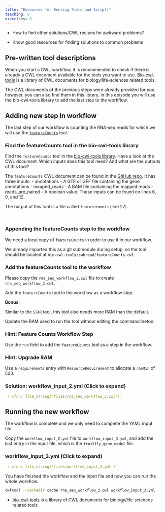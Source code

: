 ```yaml
---
title: "Resources for Reusing Tools and Scripts"
teaching: 0
exercises: 0
---
```


::::::::::::::::::::::::::::::: questions

- How to find other solutions/CWL recipes for awkward problems?

:::::::::::::::::::::::::::::::


::::::::::::::::::::::::::::::: objectives

- Know good resources for finding solutions to common problems

:::::::::::::::::::::::::::::::

## Pre-written tool descriptions
When you start a CWL workflow, it is recommended to check if there is already a CWL document available for the tools you want to use.
[Bio-cwl-tools][bio-cwl-tools] is a library of CWL documents for biology/life-sciences related tools.

The CWL documents of the previous steps were already provided for you, however, you can also find them in this library.
In this episode you will use the bio-cwl-tools library to add the last step to the workflow.

## Adding new step in workflow
The last step of our workflow is counting the RNA-seq reads for which we will use the [`featureCounts`](https://bio.tools/featurecounts) tool.

:::::::::::::::::::::::::::::: challenge

### Find the featureCounts tool in the bio-cwl-tools library

Find the `featureCounts` tool in the [bio-cwl-tools library][bio-cwl-tools].
Have a look at the CWL document. Which inputs does this tool need? And what are the outputs of this tool?

::::::::::::::::::::::::::::::

:::::::::::::::::::::::::::::: solution

The `featureCounts` CWL document can be found in the [GitHub repo][featurecounts-cwl].
It has three inputs:
- annotations
  - A GTF or GFF file containing the gene annotations
- mapped_reads
  - A BAM file containing the mapped reads
- reads_are_paired
  - A boolean value. These inputs can be found on lines 6, 9, and 12.

The output of this tool is a file called `featurecounts` (line 27).

::::::::::::::::::::::::::::::

<br>

### Appending the featureCounts step to the workflow

We need a local copy of `featureCounts` in order to use it in our workflow.

We already imported this as a git submodule during setup,
so the tool should be located at `bio-cwl-tools/subread/featureCounts.cwl`.

::::::::::::::::::::::::::::: challenge

### Add the featureCounts tool to the workflow

Please copy the `rna_seq_workflow_2.cwl` file to create `rna_seq_workflow_3.cwl`.

Add the `featureCounts` tool to the workflow as a workflow step.

**Bonus**: 

Similar to the `STAR` tool, this tool also needs more RAM than the default.

Update the RAM used to run the tool without editing the commandlinetool

::::::::::::::::::::::::::::::

:::::::::::::::::::::::::::::: hint

### Hint: Feature Counts Workflow Step

Use the `run` field to add the `featureCounts` tool as a step in the workflow.

::::::::::::::::::::::::::::::

:::::::::::::::::::::::::::::: hint

### Hint: Upgrade RAM

Use a `requirements` entry with `ResourceRequirement` to allocate a `ramMin` of 500.

::::::::::::::::::::::::::::::

:::::::::::::::::::::::::::::: solution

### Solution: workflow_input_2.yml (Click to expand)

```yaml
`r xfun::file_string('files/rna_seq_workflow_3.cwl')`
```

::::::::::::::::::::::::::::::


## Running the new workflow

The workflow is complete and we only need to complete the YAML input file.

Copy the `workflow_input_2.yml` file to `workflow_input_3.yml`, and
add the last entry in the input file, which is the `fruitfly_gene_model` file.

::::::::::::::::::::::::::::: spoiler

### workflow_input_3.yml (Click to expand)

```yaml
`r xfun::file_string('files/workflow_input_3.yml')`
```

:::::::::::::::::::::::::::::


::::::::::::::::::::::::::::: prereq

You have finished the workflow and the input file and now you can run the whole workflow.

:::::::::::::::::::::::::::::

```bash
cwltool --cachedir cache rna_seq_workflow_3.cwl workflow_input_3.yml
```


::::::::::::::::::::::::::::: keypoints

- [bio-cwl-tools](https://github.com/common-workflow-library/bio-cwl-tools) is a library of CWL documents for biology/life-sciences related tools

:::::::::::::::::::::::::::


[bio-cwl-tools]: https://github.com/common-workflow-library/bio-cwl-tools
[featurecounts-cwl]: https://github.com/common-workflow-library/bio-cwl-tools/blob/release/subread/featureCounts.cwl
